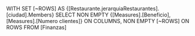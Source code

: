 WITH
SET [~ROWS] AS
    {[Restaurante.jerarquiaRestaurantes].[ciudad].Members}
SELECT
NON EMPTY {[Measures].[Beneficio], [Measures].[Numero clientes]} ON COLUMNS,
NON EMPTY [~ROWS] ON ROWS
FROM [Finanzas]